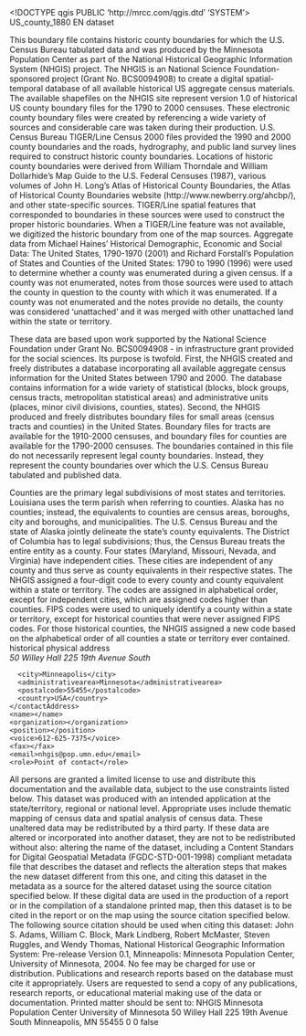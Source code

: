 <!DOCTYPE qgis PUBLIC 'http://mrcc.com/qgis.dtd' 'SYSTEM'>
<qgis version="3.34.9-Prizren">
  <identifier>US_county_1880</identifier>
  <parentidentifier></parentidentifier>
  <language>EN</language>
  <type>dataset</type>
  <title>US_county_1880</title>
  <abstract>This boundary file contains historic county boundaries for which the U.S. Census Bureau tabulated data and was produced by the Minnesota Population Center as part of the National Historical Geographic Information System (NHGIS) project. The NHGIS is an National Science Foundation-sponsored project (Grant No. BCS0094908) to create a digital spatial-temporal database of all available historical US aggregate census materials. The available shapefiles on the NHGIS site represent version 1.0 of historical US county boundary files for the 1790 to 2000 censuses. These electronic county boundary files were created by referencing a wide variety of sources and considerable care was taken during their production. U.S. Census Bureau TIGER/Line Census 2000 files provided the 1990 and 2000 county boundaries and the roads, hydrography, and public land survey lines required to construct historic county boundaries. Locations of historic county boundaries were derived from William Thorndale and William Dollarhide's Map Guide to the U.S. Federal Censuses (1987), various volumes of John H. Long's Atlas of Historical County Boundaries, the Atlas of Historical County Boundaries website (http://www.newberry.org/ahcbp/), and other state-specific sources. TIGER/Line spatial features that corresponded to boundaries in these sources were used to construct the proper historic boundaries. When a TIGER/Line feature was not available, we digitized the historic boundary from one of the map sources. Aggregate data from Michael Haines' Historical Demographic, Economic and Social Data: The United States, 1790-1970 (2001) and Richard Forstall's Population of States and Counties of the United States: 1790 to 1990 (1996) were used to determine whether a county was enumerated during a given census. If a county was not enumerated, notes from those sources were used to attach the county in question to the county with which it was enumerated. If a county was not enumerated and the notes provide no details, the county was considered 'unattached' and it was merged with other unattached land within the state or territory.

These data are based upon work supported by the National Science Foundation under Grant No. BCS0094908 - in infrastructure grant provided for the social sciences. Its purpose is twofold. First, the NHGIS created and freely distributes a database incorporating all available aggregate census information for the United States between 1790 and 2000. The database contains information for a wide variety of statistical (blocks, block groups, census tracts, metropolitan statistical areas) and administrative units (places, minor civil divisions, counties, states). Second, the NHGIS produced and freely distributes boundary files for small areas (census tracts and counties) in the United States. Boundary files for tracts are available for the 1910-2000 censuses, and boundary files for counties are available for the 1790-2000 censuses. The boundaries contained in this file do not necessarily represent legal county boundaries. Instead, they represent the county boundaries over which the U.S. Census Bureau tabulated and published data.

Counties are the primary legal subdivisions of most states and territories. Louisiana uses the term parish when referring to counties. Alaska has no counties; instead, the equivalents to counties are census areas, boroughs, city and boroughs, and municipalities. The U.S. Census Bureau and the state of Alaska jointly delineate the state's county equivalents. The District of Columbia has to legal subdivisions; thus, the Census Bureau treats the entire entity as a county. Four states (Maryland, Missouri, Nevada, and Virginia) have independent cities. These cities are independent of any county and thus serve as county equivalents in their respective states. The NHGIS assigned a four-digit code to every county and county equivalent within a state or territory. The codes are assigned in alphabetical order, except for independent cities, which are assigned codes higher than counties. FIPS codes were used to uniquely identify a county within a state or territory, except for historical counties that were never assigned FIPS codes. For those historical counties, the NHGIS assigned a new code based on the alphabetical order of all counties a state or territory ever contained.</abstract>
  <keywords vocabulary="gmd:topicCategory">
    <keyword>historical</keyword>
  </keywords>
  <contact>
    <contactAddress>
      <type>physical address</type>
      <address>50 Willey Hall
225 19th Avenue South</address>
      <city>Minneapolis</city>
      <administrativearea>Minnesota</administrativearea>
      <postalcode>55455</postalcode>
      <country>USA</country>
    </contactAddress>
    <name></name>
    <organization></organization>
    <position></position>
    <voice>612-625-7375</voice>
    <fax></fax>
    <email>nhgis@pop.umn.edu</email>
    <role>Point of contact</role>
  </contact>
  <links>
    <link description="" size="" url="file://\\thalia.socsci.umn.edu\popgis\labpcs\conflation\shapefiles\packing\gisjoin_gisjoin2_feature_class\county\us_county_1880\US_county_1880.shp" type="Local Area Network" name="Shapefile" format="" mimeType=""/>
  </links>
  <dates/>
  <fees></fees>
  <constraints type="Access">All persons are granted a limited license to use and distribute this documentation and the available data, subject to the use constraints listed below.</constraints>
  <rights>This dataset was produced with an intended application at the state/territory, regional or national level. Appropriate uses include thematic mapping of census data and spatial analysis of census data. These unaltered data may be redistributed by a third party. If these data are altered or incorporated into another dataset, they are not to be redistributed without also: altering the name of the dataset, including a Content Standars for Digital Geospatial Metadata (FGDC-STD-001-1998) compliant metadata file that describes the dataset and reflects the alteration steps that makes the new dataset different from this one, and citing this dataset in the metadata as a source for the altered dataset using the source citation specified below. If these digital data are used in the production of a report or in the compilation of a standalone printed map, then this dataset is to be cited in the report or on the map using the source citation specified below. The following source citation should be used when citing this dataset: John S. Adams, William C. Block, Mark Lindberg, Robert McMaster, Steven Ruggles, and Wendy Thomas, National Historical Geographic Information System: Pre-release Version 0.1, Minneapolis: Minnesota Population Center, University of Minnesota, 2004. No fee may be charged for use or distribution. Publications and research reports based on the database must cite it appropriately. Users are requested to send a copy of any publications, research reports, or educational material making use of the data or documentation. Printed matter should be sent to: NHGIS Minnesota Population Center University of Minnesota 50 Willey Hall 225 19th Avenue South Minneapolis, MN 55455</rights>
  <encoding></encoding>
  <crs>
    <spatialrefsys nativeFormat="Wkt">
      <wkt></wkt>
      <proj4></proj4>
      <srsid>0</srsid>
      <srid>0</srid>
      <authid></authid>
      <description></description>
      <projectionacronym></projectionacronym>
      <ellipsoidacronym></ellipsoidacronym>
      <geographicflag>false</geographicflag>
    </spatialrefsys>
  </crs>
  <extent>
    <spatial miny="-1337508.07728000008501112" minz="0" maxy="1565781.6593790000770241" maxz="0" maxx="2258224.79635699978098273" minx="-2356113.74319900013506413" dimensions="2" crs="EPSG:4326"/>
  </extent>
</qgis>
